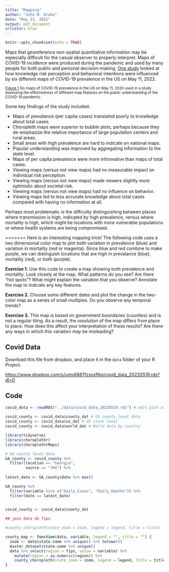 ```yaml
---
title: "Mapping"
author: "John M. Drake"
date: "May 23, 2022"
output: pdf_document
urlcolor: blue
---
```


```r
knitr::opts_chunk$set(echo = TRUE)
```

Maps that georeference non-spatial quantitative information may be especially difficult for the casual observer to properly interpret.
Maps of COVID-19 incidence were produced during the pandemic and used by many people for both public and personal decision-making. 
[One study](https://jamanetwork.com/journals/jamanetworkopen/fullarticle/2774639) looked at how knowledge risk perception and behavioral intentions were influenced by six different maps of COVID-19 prevalence in the US on May 11, 2022.

\resizebox{\textwidth}{!}{
\includegraphics{../images/covid-maps.png}
}

<small>[Figure 1](https://jamanetwork.com/journals/jamanetworkopen/fullarticle/2774639) Six maps of COVID-19 prevalence in the US on May 11, 2020 used in a study assessing the effectiveness of different map features on the public understanding of the COVID-19 pandemic.</small>

Some key findings of the study included:

- Maps of prevalance (per capita cases) translated poorly to knowledge about total cases.
- Choropleth maps were superior to bubble plots, perhaps because they de-emphasize the relative importance of large population centers and rural areas.
- Small areas with high prevalence are hard to indicate on national maps.
- Popular understanding was improved by aggregating information to the state level.
- Maps of per capita prevalence were more informative than maps of total cases.
- Viewing maps (versus not view maps) had no measurable impact on individual risk perception.
- Viewing maps (versus not view maps) made viewers slightly more optimistic about societal risk.
- Viewing maps (versus not view maps) had no influence on behavior.
- Viewing maps led to less accurate knowledge about total cases compared with having no information at all.

Perhaps most problematic is the difficulty distinguishing between places where transmission is high, indicated by high prevalence, versus where mortality is high, which might be locations with more vulnerable populations or where health systems are being compromised. 

=======
Here is an interesting mapping trick! The following code uses a two dimensional color map to plot both variation in prevalence (blue) and variation in mortality (red or magenta). Since blue and red combine to make purple, we can distinguish locations that are high in prevalance (blue), mortality (red), or both (purple).

**Exercise 1.** Use this code to create a map showing both prevalence and mortality. Look closely at the map. What patterns do you see? Are there "hot spots"? What might explain the variation that you observe? Annotate the map to indicate any key features.

**Exercise 2.** Choose some different dates and plot the change in the two-color map as a series of small multiples. Do you observe any temporal trends?

**Exercise 3.** This map is based on government boundaries (counties) and is not a regular tiling. As a result, the *resolution* of the map differs from place to place. How does this affect your interpretation of these results? Are there any ways in which this variation may be misleading?

## Covid Data

Download this file from dropbox, and place it in the `data` folder of your R Project.

<https://www.dropbox.com/s/umv6887fzxozf6g/covid_data_20220519.rds?dl=0>

## Code

```r
covid_data <- readRDS("../data/covid_data_20220519.rds") # edit path as needed
  
covid_county <- covid_data$county_dat # US county level data
covid_county <- covid_data$us_dat # US state level
covid_county <- covid_data$world_dat # World data by country

```


```r
library(tidyverse)
library(choroplethr)
library(choroplethrMaps)

# GA county level data
GA_county <- covid_county %>% 
  filter(location == "Georgia",
         source == "JHU") %>% 
  
latest_date <- GA_county$date %>% max()

GA_county %>% 
  filter(variable %in% c("Daily_Cases", "Daily_Deaths")) %>% 
  filter(date == latest_date)
  

covid_county <- covid_data$county_dat

## join data do fips

#county_choropleth(state_zoom = zoom, legend = legend, title = title)

county_map <- function(data, variable, legend = "", title = "") {
  zoom <- data$state.name %>% unique() %>% tolower()
  master_dataset$state.name %>% unique()
  data %>% select(region = fips, value = variable) %>% 
    mutate(region = as.numeric(region)) %>% 
    county_choropleth(state_zoom = zoom, legend = legend, title = title)
}


```